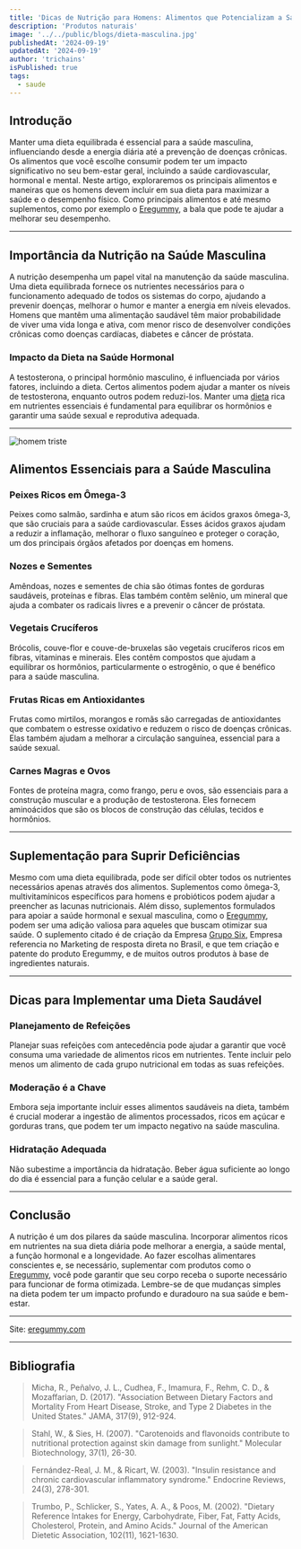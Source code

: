 ```yaml
---
title: 'Dicas de Nutrição para Homens: Alimentos que Potencializam a Saúde'
description: 'Produtos naturais'
image: '../../public/blogs/dieta-masculina.jpg'
publishedAt: '2024-09-19'
updatedAt: '2024-09-19'
author: 'trichains'
isPublished: true
tags:
  - saude
---
```


## Introdução


Manter uma dieta equilibrada é essencial para a saúde masculina, influenciando desde a energia diária até a prevenção de doenças crônicas. Os alimentos que você escolhe consumir podem ter um impacto significativo no seu bem-estar geral, incluindo a saúde cardiovascular, hormonal e mental. Neste artigo, exploraremos os principais alimentos e maneiras que os homens devem incluir em sua dieta para maximizar a saúde e o desempenho físico. Como principais alimentos e até mesmo suplementos, como por exemplo o [Eregummy](https://sevenpharma.com.br/produto/eregummy-5-frascos/), a bala que pode te ajudar a melhorar seu desempenho.

---

## Importância da Nutrição na Saúde Masculina

A nutrição desempenha um papel vital na manutenção da saúde masculina. Uma dieta equilibrada fornece os nutrientes necessários para o funcionamento adequado de todos os sistemas do corpo, ajudando a prevenir doenças, melhorar o humor e manter a energia em níveis elevados. Homens que mantêm uma alimentação saudável têm maior probabilidade de viver uma vida longa e ativa, com menor risco de desenvolver condições crônicas como doenças cardíacas, diabetes e câncer de próstata.


### Impacto da Dieta na Saúde Hormonal

A testosterona, o principal hormônio masculino, é influenciada por vários fatores, incluindo a dieta. Certos alimentos podem ajudar a manter os níveis de testosterona, enquanto outros podem reduzi-los. Manter uma [dieta](https://pharmasix.com.br/blog/blogs/impacto-da-dieta-na-saude-sexual-masculina) rica em nutrientes essenciais é fundamental para equilibrar os hormônios e garantir uma saúde sexual e reprodutiva adequada.

---

<div style={{ display: 'flex', justifyContent: 'center' }}>
  <Image
    src="/blog/blogs/dieta-masculina1.jpg"
    width={600}
    height={404}
    alt="homem triste"
  />
</div>


## Alimentos Essenciais para a Saúde Masculina

### Peixes Ricos em Ômega-3

Peixes como salmão, sardinha e atum são ricos em ácidos graxos ômega-3, que são cruciais para a saúde cardiovascular. Esses ácidos graxos ajudam a reduzir a inflamação, melhorar o fluxo sanguíneo e proteger o coração, um dos principais órgãos afetados por doenças em homens.

### Nozes e Sementes

Amêndoas, nozes e sementes de chia são ótimas fontes de gorduras saudáveis, proteínas e fibras. Elas também contêm selênio, um mineral que ajuda a combater os radicais livres e a prevenir o câncer de próstata.

### Vegetais Crucíferos

Brócolis, couve-flor e couve-de-bruxelas são vegetais crucíferos ricos em fibras, vitaminas e minerais. Eles contêm compostos que ajudam a equilibrar os hormônios, particularmente o estrogênio, o que é benéfico para a saúde masculina.

### Frutas Ricas em Antioxidantes

Frutas como mirtilos, morangos e romãs são carregadas de antioxidantes que combatem o estresse oxidativo e reduzem o risco de doenças crônicas. Elas também ajudam a melhorar a circulação sanguínea, essencial para a saúde sexual.

### Carnes Magras e Ovos

Fontes de proteína magra, como frango, peru e ovos, são essenciais para a construção muscular e a produção de testosterona. Eles fornecem aminoácidos que são os blocos de construção das células, tecidos e hormônios.

---

## Suplementação para Suprir Deficiências

Mesmo com uma dieta equilibrada, pode ser difícil obter todos os nutrientes necessários apenas através dos alimentos. Suplementos como ômega-3, multivitamínicos específicos para homens e probióticos podem ajudar a preencher as lacunas nutricionais. Além disso, suplementos formulados para apoiar a saúde hormonal e sexual masculina, como o [Eregummy](https://sevenpharma.com.br/produto/eregummy-5-frascos/), podem ser uma adição valiosa para aqueles que buscam otimizar sua saúde. O suplemento citado é de criação da Empresa [Grupo Six](http://ogruposix.com.br), Empresa referencia no Marketing de resposta direta no Brasil, e que tem criação e patente do produto Eregummy, e de muitos outros produtos à base de ingredientes naturais.

---

## Dicas para Implementar uma Dieta Saudável

### Planejamento de Refeições

Planejar suas refeições com antecedência pode ajudar a garantir que você consuma uma variedade de alimentos ricos em nutrientes. Tente incluir pelo menos um alimento de cada grupo nutricional em todas as suas refeições.

### Moderação é a Chave

Embora seja importante incluir esses alimentos saudáveis na dieta, também é crucial moderar a ingestão de alimentos processados, ricos em açúcar e gorduras trans, que podem ter um impacto negativo na saúde masculina.

### Hidratação Adequada

Não subestime a importância da hidratação. Beber água suficiente ao longo do dia é essencial para a função celular e a saúde geral.

---

## Conclusão

A nutrição é um dos pilares da saúde masculina. Incorporar alimentos ricos em nutrientes na sua dieta diária pode melhorar a energia, a saúde mental, a função hormonal e a longevidade. Ao fazer escolhas alimentares conscientes e, se necessário, suplementar com produtos como o [Eregummy](https://sevenpharma.com.br/produto/eregummy-5-frascos/), você pode garantir que seu corpo receba o suporte necessário para funcionar de forma otimizada. Lembre-se de que mudanças simples na dieta podem ter um impacto profundo e duradouro na sua saúde e bem-estar.

---

Site: [eregummy.com](http://eregummy.com)

---

## Bibliografia

> Micha, R., Peñalvo, J. L., Cudhea, F., Imamura, F., Rehm, C. D., & Mozaffarian, D. (2017). "Association Between Dietary Factors and Mortality From Heart Disease, Stroke, and Type 2 Diabetes in the United States." JAMA, 317(9), 912-924.

> Stahl, W., & Sies, H. (2007). "Carotenoids and flavonoids contribute to nutritional protection against skin damage from sunlight." Molecular Biotechnology, 37(1), 26-30.

> Fernández-Real, J. M., & Ricart, W. (2003). "Insulin resistance and chronic cardiovascular inflammatory syndrome." Endocrine Reviews, 24(3), 278-301.

> Trumbo, P., Schlicker, S., Yates, A. A., & Poos, M. (2002). "Dietary Reference Intakes for Energy, Carbohydrate, Fiber, Fat, Fatty Acids, Cholesterol, Protein, and Amino Acids." Journal of the American Dietetic Association, 102(11), 1621-1630.



